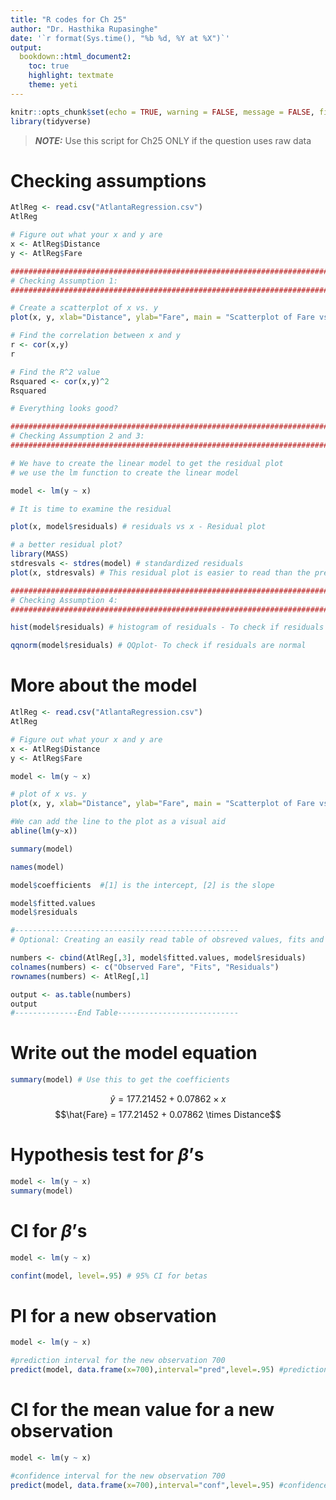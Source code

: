 ```yaml
---
title: "R codes for Ch 25"
author: "Dr. Hasthika Rupasinghe"
date: '`r format(Sys.time(), "%b %d, %Y at %X")`'
output:
  bookdown::html_document2:
    toc: true
    highlight: textmate
    theme: yeti
---
```



```r
knitr::opts_chunk$set(echo = TRUE, warning = FALSE, message = FALSE, fig.align = "center", comment = NA)
library(tidyverse)
```

> **_NOTE:_**  Use this script for Ch25 ONLY if the question uses raw data

# Checking assumptions

```r
AtlReg <- read.csv("AtlantaRegression.csv")
AtlReg

# Figure out what your x and y are
x <- AtlReg$Distance
y <- AtlReg$Fare

############################################################################
# Checking Assumption 1:
############################################################################

# Create a scatterplot of x vs. y
plot(x, y, xlab="Distance", ylab="Fare", main = "Scatterplot of Fare vs. Distance", col = "red")

# Find the correlation between x and y
r <- cor(x,y)
r

# Find the R^2 value
Rsquared <- cor(x,y)^2
Rsquared

# Everything looks good? 

############################################################################
# Checking Assumption 2 and 3:
############################################################################

# We have to create the linear model to get the residual plot
# we use the lm function to create the linear model

model <- lm(y ~ x) 

# It is time to examine the residual

plot(x, model$residuals) # residuals vs x - Residual plot

# a better residual plot?
library(MASS)
stdresvals <- stdres(model) # standardized residuals
plot(x, stdresvals) # This residual plot is easier to read than the previous

############################################################################
# Checking Assumption 4:
############################################################################

hist(model$residuals) # histogram of residuals - To check if residuals are normal

qqnorm(model$residuals) # QQplot- To check if residuals are normal

```

# More about the model

```r
AtlReg <- read.csv("AtlantaRegression.csv")
AtlReg

# Figure out what your x and y are
x <- AtlReg$Distance
y <- AtlReg$Fare

model <- lm(y ~ x)

# plot of x vs. y 
plot(x, y, xlab="Distance", ylab="Fare", main = "Scatterplot of Fare vs. Distance", col = "red")

#We can add the line to the plot as a visual aid
abline(lm(y~x))

summary(model)

names(model)

model$coefficients  #[1] is the intercept, [2] is the slope

model$fitted.values
model$residuals

#--------------------------------------------------
# Optional: Creating an easily read table of obsreved values, fits and residuals:

numbers <- cbind(AtlReg[,3], model$fitted.values, model$residuals)
colnames(numbers) <- c("Observed Fare", "Fits", "Residuals")
rownames(numbers) <- AtlReg[,1]

output <- as.table(numbers)
output
#--------------End Table---------------------------
```

# Write out the model equation 

```r
summary(model) # Use this to get the coefficients
```

$$\hat{y} = 177.21452 + 0.07862 \times x$$
$$\hat{Fare} = 177.21452 + 0.07862 \times Distance$$

# Hypothesis test for $\beta$'s

```r
model <- lm(y ~ x)
summary(model)
```

# CI for $\beta$'s

```r
model <- lm(y ~ x)

confint(model, level=.95) # 95% CI for betas
```

# PI for a new observation


```r
model <- lm(y ~ x)

#prediction interval for the new observation 700
predict(model, data.frame(x=700),interval="pred",level=.95) #prediction interval

```


# CI for the mean value for a new observation

```r
model <- lm(y ~ x)

#confidence interval for the new observation 700
predict(model, data.frame(x=700),interval="conf",level=.95) #confidence interval
```


